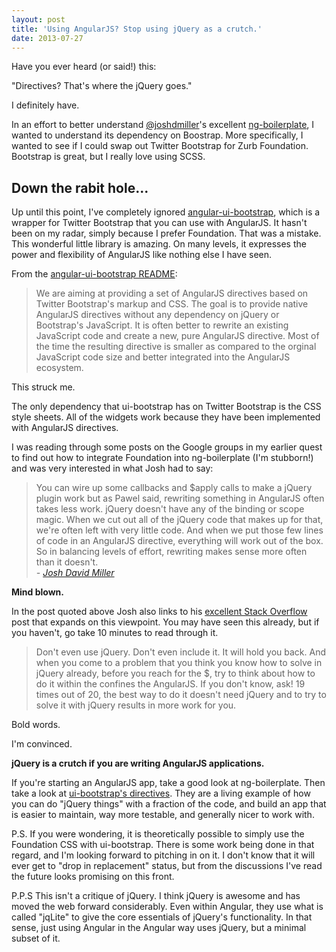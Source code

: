 ```yaml
---
layout: post
title: 'Using AngularJS? Stop using jQuery as a crutch.'
date: 2013-07-27
---
```


Have you ever heard (or said!) this:

"Directives? That's where the jQuery goes."

I definitely have.

In an effort to better understand
[@joshdmiller](https://twitter.com/joshdmiller)'s excellent
[ng-boilerplate](https://github.com/joshdmiller/ng-boilerplate), I
wanted to understand its dependency on Boostrap. More specifically, I wanted to
see if I could swap out Twitter Bootstrap for Zurb Foundation. Bootstrap is
great, but I really love using SCSS.

## Down the rabit hole...

Up until this point, I've completely ignored
[angular-ui-bootstrap](https://github.com/angular-ui/bootstrap), which is a wrapper for
Twitter Bootstrap that you can use with AngularJS. It hasn't been on my radar,
simply because I prefer Foundation. That was a mistake. This wonderful little
library is amazing. On many levels, it expresses the power and flexibility of
AngularJS like nothing else I have seen.

From the [angular-ui-bootstrap
README](https://github.com/angular-ui/bootstrap#native-lightweight-directives):

> We are aiming at providing a set of AngularJS directives based on Twitter
> Bootstrap's markup and CSS. The goal is to provide native AngularJS directives
> without any dependency on jQuery or Bootstrap's JavaScript. It is often better
> to rewrite an existing JavaScript code and create a new, pure AngularJS
> directive. Most of the time the resulting directive is smaller as compared to
> the orginal JavaScript code size and better integrated into the AngularJS
> ecosystem.

This struck me.

The only dependency that ui-bootstrap has on Twitter Bootstrap is the CSS style
sheets. All of the widgets work because they have been implemented with
AngularJS directives.

I was reading through some posts on the Google groups in my earlier quest to
find out how to integrate Foundation into ng-boilerplate (I'm stubborn!) and was
very interested in what Josh had to say:

<blockquote>You can wire up some callbacks and $apply calls to make a jQuery
plugin work but as Pawel said, rewriting something in AngularJS often takes less
work. jQuery doesn't have any of the binding or scope magic. When we cut out all
of the jQuery code that makes up for that, we're often left with very little
code. And when we put those few lines of code in an AngularJS directive,
everything will work out of the box. So in balancing levels of effort, rewriting
makes sense more often than it doesn't.<cite><br/>- <a
href="https://groups.google.com/d/msg/angular/Htkzt7Fsaog/TeFm5l4snTwJ">Josh
David Miller</a></cite></blockquote>

**Mind blown.**

In the post quoted above Josh also links to his [excellent Stack
Overflow](https://stackoverflow.com/questions/14994391/how-do-i-think-in-angularjs-emberjsor-other-client-mvc-framework-if-i-have-a/15012542#15012542)
post that expands on this viewpoint. You may have seen this already, but if you
haven't, go take 10 minutes to read through it.

> Don't even use jQuery. Don't even include it. It will hold you back. And when
> you come to a problem that you think you know how to solve in jQuery already,
> before you reach for the $, try to think about how to do it within the confines
> the AngularJS. If you don't know, ask! 19 times out of 20, the best way to do
> it doesn't need jQuery and to try to solve it with jQuery results in more work
> for you.

Bold words.

I'm convinced.

**jQuery is a crutch if you are writing AngularJS applications.**

If you're starting an AngularJS app, take a good look at
ng-boilerplate. Then take a look at [ui-bootstrap's directives](https://github.com/angular-ui/bootstrap/tree/master/src). They are a living
example of how you can do "jQuery things" with a fraction of the code, and build
an app that is easier to maintain, way more testable, and generally nicer to
work with.

P.S. If you were wondering, it is theoretically possible to simply use the
Foundation CSS with ui-bootstrap. There is some work being done in that regard,
and I'm looking forward to pitching in on it. I don't know that it will ever get
to "drop in replacement" status, but from the discussions I've read the future
looks promising on this front.

P.P.S This isn't a critique of jQuery. I think jQuery is awesome and has moved
the web forward considerably. Even within Angular, they use what is called
"jqLite" to give the core essentials of jQuery's functionality. In that sense,
just using Angular in the Angular way uses jQuery, but a minimal subset of it.
